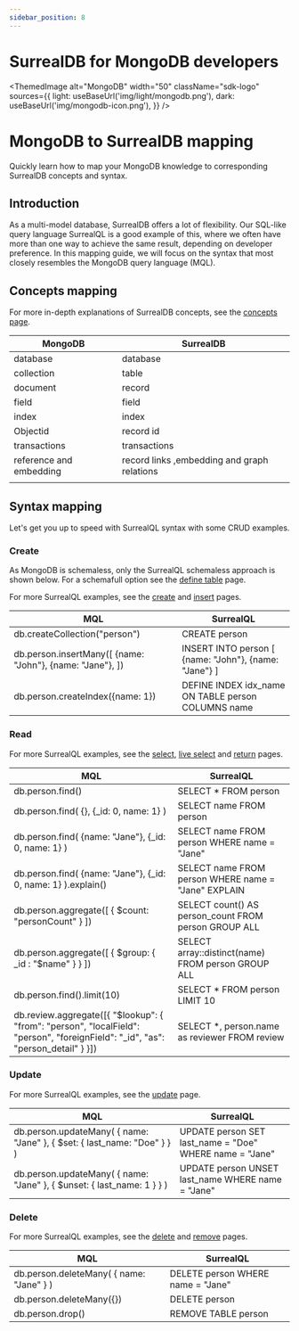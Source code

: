```yaml
---
sidebar_position: 8
---
```



# SurrealDB for MongoDB developers

<ThemedImage
  alt="MongoDB"
  width="50"
  className="sdk-logo"
  sources={{
    light: useBaseUrl('img/light/mongodb.png'),
    dark: useBaseUrl('img/mongodb-icon.png'),
  }}
/>

# MongoDB to SurrealDB mapping

Quickly learn how to map your MongoDB knowledge to corresponding SurrealDB concepts and syntax.

## Introduction
As a multi-model database, SurrealDB offers a lot of flexibility. Our SQL-like query language SurrealQL is a good example of this, where we often have more than one way to achieve the same result, depending on developer preference. In this mapping guide, we will focus on the syntax that most closely resembles the MongoDB query language (MQL).

## Concepts mapping
For more in-depth explanations of SurrealDB concepts, see the [concepts page](/docs/introduction/concepts).

| MongoDB                  | SurrealDB                                    |
|--------------------------|----------------------------------------------|
| database                 | database                                     |
| collection               | table                                        |
| document                 | record                                       |
| field                    | field                                        |
| index                    | index                                        |
| Objectid                 | record id                                    |
| transactions             | transactions                                 |
| reference and embedding  | record links ,embedding and  graph relations |
|                          |                                              |

## Syntax mapping
Let's get you up to speed with SurrealQL syntax with some CRUD examples.

### Create
As MongoDB is schemaless, only the SurrealQL schemaless approach is shown below. For a schemafull option see the [define table](/docs/surrealql/statements/define/table) page.

For more SurrealQL examples, see the [create](/docs/surrealql/statements/create) and [insert](/docs/surrealql/statements/insert) pages.

| MQL                                                                                         | SurrealQL                                                                            |
|---------------------------------------------------------------------------------------------|--------------------------------------------------------------------------------------|
| db.createCollection("person")                                                               | CREATE person                                                                        |
| db.person.insertMany([     {name: "John"},     {name: "Jane"}, ])                           | INSERT INTO person [     {name: "John"},     {name: "Jane"} ]                        |
| db.person.createIndex({name: 1})                                                            | DEFINE INDEX idx_name  ON TABLE person COLUMNS name                                  |

### Read
For more SurrealQL examples, see the [select](/docs/surrealql/statements/select), [live select](/docs/surrealql/statements/live-select) and [return](https://surrealdb.com/docs/surrealql/statements/return) pages.

| MQL                                                                                                                                                                      | SurrealQL                                            |
|--------------------------------------------------------------------------------------------------------------------------------------------------------------------------|------------------------------------------------------|
| db.person.find()                                                                                                                                                         | SELECT * FROM person                                 |
| db.person.find(     {},     {_id: 0, name: 1} )                                                                                                                          | SELECT name  FROM person                             |
| db.person.find(     {name: "Jane"},     {_id: 0, name: 1} )                                                                                                              | SELECT name FROM person WHERE name = "Jane"          |
| db.person.find(     {name: "Jane"},     {_id: 0, name: 1} ).explain()                                                                                                    | SELECT name FROM person WHERE name = "Jane" EXPLAIN  |
| db.person.aggregate([     { $count: "personCount" } ])                                                                                                                   | SELECT count() AS person_count FROM person GROUP ALL |
| db.person.aggregate([      { $group: { _id : "$name" } } ])                                                                                                              | SELECT array::distinct(name) FROM person GROUP ALL   |
| db.person.find().limit(10)                                                                                                                                               | SELECT * FROM person LIMIT 10                        |
| db.review.aggregate([{     "$lookup": {         "from": "person",         "localField": "person",         "foreignField": "_id",         "as": "person_detail"     } }]) | SELECT *, person.name as reviewer FROM review        |

### Update
For more SurrealQL examples, see the [update](/docs/surrealql/statements/update) page.

| MQL                                                                              | SurrealQL                                               |
|----------------------------------------------------------------------------------|---------------------------------------------------------|
| db.person.updateMany(     { name: "Jane" },     { $set: { last_name: "Doe" } } ) | UPDATE person SET last_name = "Doe" WHERE name = "Jane" |
| db.person.updateMany(     { name: "Jane" },     { $unset: { last_name: 1 } } )   | UPDATE person UNSET last_name WHERE name = "Jane"       |

### Delete
For more SurrealQL examples, see the [delete](/docs/surrealql/statements/delete) and [remove](/docs/surrealql/statements/remove) pages.

| MQL                                          | SurrealQL                         |
|----------------------------------------------|-----------------------------------|
| db.person.deleteMany(     { name: "Jane" } ) | DELETE person WHERE name = "Jane" |
| db.person.deleteMany({})                     | DELETE person                     |
| db.person.drop()                             | REMOVE TABLE person               |